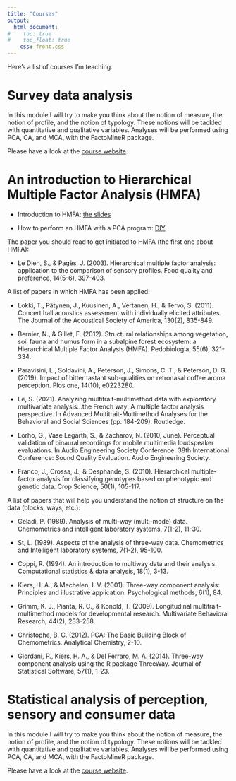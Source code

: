 ```yaml
---
title: "Courses"
output:
  html_document:
#    toc: true
#    toc_float: true
    css: front.css
--- 
```


Here's a list of courses I'm teaching.

# Survey data analysis

In this module I will try to make you think about the notion of measure, the notion of profile, and the notion of typology. These notions will be tackled with quantitative and qualitative variables. Analyses will be performed using PCA, CA, and MCA, with the FactoMineR package.

Please have a look at the [course website](https://sebastien-le.github.io/SurveyDataModule/){target="_blank"}.

# An introduction to Hierarchical Multiple Factor Analysis (HMFA)

- Introduction to HMFA: [the slides](pdf/Introduction to HMFA.pdf)

- How to perform an HMFA with a PCA program: [DIY](pdf/TP_AFMH.pdf)


The paper you should read to get initiated to HMFA (the first one about HMFA):

- Le Dien, S., & Pagès, J. (2003). Hierarchical multiple factor analysis: application to the comparison of sensory profiles. Food quality and preference, 14(5-6), 397-403.


A list of papers in which HMFA has been applied:

- Lokki, T., Pätynen, J., Kuusinen, A., Vertanen, H., & Tervo, S. (2011). Concert hall acoustics assessment with individually elicited attributes. The Journal of the Acoustical Society of America, 130(2), 835-849.

- Bernier, N., & Gillet, F. (2012). Structural relationships among vegetation, soil fauna and humus form in a subalpine forest ecosystem: a Hierarchical Multiple Factor Analysis (HMFA). Pedobiologia, 55(6), 321-334.

- Paravisini, L., Soldavini, A., Peterson, J., Simons, C. T., & Peterson, D. G. (2019). Impact of bitter tastant sub-qualities on retronasal coffee aroma perception. Plos one, 14(10), e0223280.

- Lê, S. (2021). Analyzing multitrait-multimethod data with exploratory multivariate analysis...the French way: A multiple factor analysis perspective. In Advanced Multitrait-Multimethod Analyses for the Behavioral and Social Sciences (pp. 184-209). Routledge.

- Lorho, G., Vase Legarth, S., & Zacharov, N. (2010, June). Perceptual validation of binaural recordings for mobile multimedia loudspeaker evaluations. In Audio Engineering Society Conference: 38th International Conference: Sound Quality Evaluation. Audio Engineering Society.

- Franco, J., Crossa, J., & Desphande, S. (2010). Hierarchical multiple‐factor analysis for classifying genotypes based on phenotypic and genetic data. Crop Science, 50(1), 105-117.


A list of papers that will help you understand the notion of structure on the data (blocks, ways, etc.):

- Geladi, P. (1989). Analysis of multi-way (multi-mode) data. Chemometrics and intelligent laboratory systems, 7(1-2), 11-30.

- St, L. (1989). Aspects of the analysis of three-way data. Chemometrics and Intelligent laboratory systems, 7(1-2), 95-100.

- Coppi, R. (1994). An introduction to multiway data and their analysis. Computational statistics & data analysis, 18(1), 3-13.

- Kiers, H. A., & Mechelen, I. V. (2001). Three-way component analysis: Principles and illustrative application. Psychological methods, 6(1), 84.

- Grimm, K. J., Pianta, R. C., & Konold, T. (2009). Longitudinal multitrait-multimethod models for developmental research. Multivariate Behavioral Research, 44(2), 233-258.

- Christophe, B. C. (2012). PCA: The Basic Building Block of Chemometrics. Analytical Chemistry, 2-10.

- Giordani, P., Kiers, H. A., & Del Ferraro, M. A. (2014). Three-way component analysis using the R package ThreeWay. Journal of Statistical Software, 57(1), 1-23.


# Statistical analysis of perception, sensory and consumer data

In this module I will try to make you think about the notion of measure, the notion of profile, and the notion of typology. These notions will be tackled with quantitative and qualitative variables. Analyses will be performed using PCA, CA, and MCA, with the FactoMineR package.

Please have a look at the [course website](https://sebastien-le.github.io/PerceptionDataAnalysis/){target="_blank"}.



